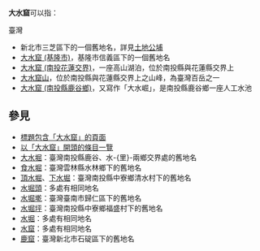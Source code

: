 '''大水窟'''可以指：

;臺灣
* 新北市三芝區下的一個舊地名，詳見[[土地公埔|土地公埔]]
* [[大水窟_(基隆市)|大水窟 (基隆市)]]，基隆市信義區下的一個舊地名
* [[大水窟_(南投花蓮交界)|大水窟 (南投花蓮交界)]]，一座高山湖泊，位於南投縣與花蓮縣交界上
* [[大水窟山|大水窟山]]，位於南投縣與花蓮縣交界上之山峰，為臺灣百岳之一
* [[大水窟_(南投縣鹿谷鄉)|大水窟 (南投縣鹿谷鄉)]]，又寫作「大水崛」，是南投縣鹿谷鄉一座人工水池

==參見==
* [[Special:Search/intitle:"大水窟"|標題包含「大水窟」的頁面]]
* [[:Special:Prefixindex/大水窟|以「大水窟」開頭的條目一覽]]
* [[大水堀|大水堀]]：臺灣南投縣鹿谷、水-{里}-兩鄉交界處的舊地名
* [[食水堀|食水堀]]：臺灣雲林縣水林鄉下的舊地名
* [[頂水堀|頂水堀]]、[[下水堀|下水堀]]：臺灣南投縣中寮鄉清水村下的舊地名
* [[水堀頭|水堀頭]]：多處有相同地名
* [[水堀墘|水堀墘]]：臺灣臺南市歸仁區下的舊地名
* [[水堀坪|水堀坪]]：臺灣南投縣中寮鄉福盛村下的舊地名
* [[水堀|水堀]]：多處有相同地名
* [[水窟|水窟]]：多處有相同地名
* [[鹿窟|鹿窟]]：臺灣新北市石碇區下的舊地名

{{Disambiguation|D|Cat=三字臺灣地名消歧義}}